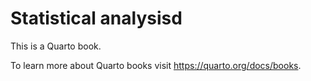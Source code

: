 # Statistical analysisd

This is a Quarto book.

To learn more about Quarto books visit <https://quarto.org/docs/books>.
